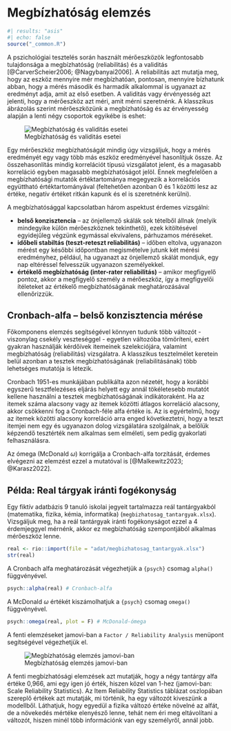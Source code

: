 # Megbízhatóság elemzés {#sec-megbizhatosag-elemzes}

```r
#| results: "asis"
#| echo: false
source("_common.R")
```


A pszichológiai tesztelés során használt mérőeszközök legfontosabb tulajdonsága a megbízhatóság (reliabilitás) és a validitás [@CarverScheier2006; @Nagybanyai2006]. A reliabilitás azt mutatja meg, hogy az eszköz mennyire mér megbízhatóan, pontosan, mennyire bízhatunk abban, hogy a mérés második és harmadik alkalommal is ugyanazt az eredményt adja, amit az első esetben. A validitás vagy érvényesség azt jelenti, hogy a mérőeszköz azt méri, amit mérni szeretnénk. A klasszikus ábrázolás szerint mérőeszközünk a megbízhatóság és az érvényesség alapján a lenti négy csoportok egyikébe is eshet:

![Megbízhatóság és validitás esetei](images/megbizhatosag_kep_01.png)
 
Egy mérőeszköz megbízhatóságát mindig úgy vizsgáljuk, hogy a mérés eredményét egy vagy több más eszköz eredményével hasonlítjuk össze. Az összehasonlítás mindig korrelációt típusú vizsgálatot jelent, és a magasabb korreláció egyben magasabb megbízhatóságot jelöl. Ennek megfelelően a megbízhatósági mutatók értéktartománya megegyezik a korrelációs együttható értéktartományával (feltehetően azonban 0 és 1 közötti lesz az értéke, negatív értéket ritkán kapunk és el is szeretnénk kerülni).

A megbízhatósággal kapcsolatban három aspektust érdemes vizsgálni:

* **belső konzisztencia** – az önjellemző skálák sok tételből állnak (melyik mindegyike külön mérőeszköznek tekinthető), ezek kitöltésével egyidejűleg végzünk egymással ekvivalens, párhuzamos méréseket.
* **időbeli stabiltás (teszt-reteszt reliabilitás)** – időben eltolva, ugyanazon mérést egy későbbi időpontban megismételve jutunk két mérési eredményhez, például, ha ugyanazt az önjellemző skálát mondjuk, egy nap eltéréssel felvesszük ugyanazon személyekkel.
* **értékelő megbízhatóság (inter-rater reliabilitás)** – amikor megfigyelő pontoz, akkor a megfigyelő személy a mérőeszköz, így a megfigyelői ítéleteket az értékelő megbízhatóságának meghatározásával ellenőrizzük.

## Cronbach-alfa – belső konzisztencia mérése

Főkomponens elemzés segítségével könnyen tudunk több változót - viszonylag csekély veszteséggel - egyetlen változóba tömöríteni, ezért gyakran használják kérdőívek itemeinek szelekciójára, valamint megbízhatóság (reliabilitás) vizsgálatra. A klasszikus tesztelmélet keretein belül azonban a tesztek megbízhatóságának (reliabilitásának) több lehetséges mutatója is létezik. 

Cronbach 1951-es munkájában publikálta azon nézetét, hogy a korábbi egyszerű tesztfelezéses eljárás helyett egy annál tökéletesebb mutatót kellene használni a tesztek megbízhatóságának indikátoraként. Ha az itemek száma alacsony vagy az itemek közötti átlagos korreláció alacsony, akkor csökkenni fog a Cronbach-féle alfa értéke is. Az is egyértelmű, hogy az itemek közötti alacsony korreláció arra enged következtetni, hogy a teszt itemjei nem egy és ugyanazon dolog vizsgálatára szolgálnak, a belőlük képzendő tesztérték nem alkalmas sem elméleti, sem pedig gyakorlati felhasználásra.

Az ómega (McDonald $\omega$) korrigálja a Cronbach-alfa torzítását, érdemes elvégezni az elemzést ezzel a mutatóval is [@Malkewitz2023; @Karasz2022].

## Példa: Real tárgyak iránti fogékonyság

Egy fiktív adatbázis 9 tanuló iskolai jegyeit tartalmazza reál tantárgyakból (matematika, fizika, kémia, informatika) (`megbizhatosag_tantargyak.xlsx`). Vizsgáljuk meg, ha a reál tantárgyak iránti fogékonyságot ezzel a 4 érdemjeggyel mérnénk, akkor ez megbízhatóság szempontjából alkalmas mérőeszköz lenne.


```r
real <- rio::import(file = "adat/megbizhatosag_tantargyak.xlsx")
str(real)
```

A Cronbach alfa meghatározását végezhetjük a `{psych}` csomag `alpha()` függvényével.

```r
psych::alpha(real) # Cronbach-alfa
```

A McDonald $\omega$ értékét kiszámolhatjuk a `{psych}` csomag `omega()` függvényével.

```r
psych::omega(real, plot = F) # McDonald-ómega
```

A fenti elemzéseket jamovi-ban a `Factor / Reliability Analysis` menüpont segítségével végezhetjük el.

![Megbízhatóság elemzés jamovi-ban](images/megbizhatosag_jamovi_kep_02.jpg)
 
A fenti megbízhatósági elemzések azt mutatják, hogy a négy tantárgy alfa értéke 0,966, ami egy igen jó érték, hiszen közel van 1-hez (jamovi-ban: Scale Reliability Statistics). Az Item Reliability Statistics táblázat oszlopában szereplő értékek azt mutatják, mi történik, ha egy változót kiveszünk a modellből. Láthatjuk, hogy egyedül a fizika változó értéke növelné az alfát, de a növekedés mértéke elenyésző lenne, tehát nem éri meg eltávolítani a változót, hiszen minél több információnk van egy személyről, annál jobb.


